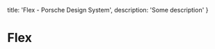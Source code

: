 
  title: 'Flex - Porsche Design System',
  description: 'Some description'
}

# Flex <ComponentStatus tagName="p-flex"></ComponentStatus>

<ComponentApi tagName="p-flex" />